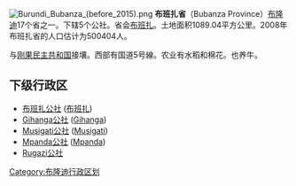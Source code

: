 {{expand|time=2010-05-01T14:13:06+00:00}}
[[File:Burundi_Bubanza_(before_2015).png|right]]
'''布班扎省'''（Bubanza Province）[[布隆迪|布隆迪]]17个省之一。下辖5个公社。省会[[布班扎|布班扎]]。土地面积1089.04平方公里。2008年布班扎省的人口估计为500404人。

与[[刚果民主共和国|刚果民主共和国]]接壤。西部有国道5号線。农业有水稻和棉花。也养牛。

== 下级行政区 ==
* [[布班扎公社|布班扎公社]] ([[布班扎|布班扎]])
* [[Gihanga公社|Gihanga公社]] ([[Gihanga|Gihanga]])
* [[Musigati公社|Musigati公社]] ([[Musigati|Musigati]])
* [[Mpanda公社|Mpanda公社]] ([[Mpanda,_Mpanda|Mpanda]])
* [[Rugazi公社|Rugazi公社]]

{{coord|3|9|5|S|29|22|28|E|type:adm1st_region:BI_source:nlwiki|display=title}}

{{蒲隆地行政區劃}}

[[Category:布隆迪行政区划|Category:布隆迪行政区划]]
{{Burundi-geo-stub}}